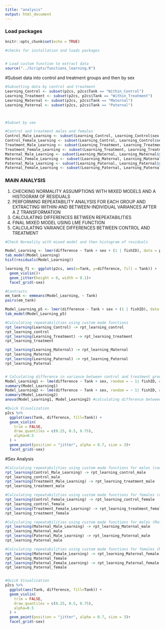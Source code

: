 ```yaml
---
title: "analysis"
output: html_document
---
```


### Load packages
```r
knitr::opts_chunk$set(echo = TRUE)

#checks for installation and loads packages
         

# Load custom function to extract data 
source("../Scripts/functions_learning.R")
```

#Subset data into control and treatment groups and then by sex
```r
#Subsetting data by control and treatment
Learning_Control <- subset(p2cs, p2cs$Tank == "Within_Control") 
Learning_Treatment <- subset(p2cs, p2cs$Tank == "Within_Treatment") 
Learning_Maternal <- subset(p2cs, p2cs$Tank == "Maternal") 
Learning_Paternal <- subset(p2cs, p2cs$Tank == "Paternal") 



#Subset by sex

#Control and treatment males and females 
Control_Male_Learning <- subset(Learning_Control, Learning_Control$sex == "male")
Control_Female_Learning <- subset(Learning_Control, Learning_Control$sex == "female")
Treatment_Male_Learning <- subset(Learning_Treatment, Learning_Treatment$sex == "male")
Treatment_Female_Learning <- subset(Learning_Treatment, Learning_Treatment$sex == "female")
Maternal_Male_Learning <- subset(Learning_Maternal, Learning_Maternal$sex == "male")
Maternal_Female_Learning <- subset(Learning_Maternal, Learning_Maternal$sex == "female")
Paternal_Male_Learning <- subset(Learning_Paternal, Learning_Paternal$sex == "male")
Paternal_Female_Learning <- subset(Learning_Paternal, Learning_Paternal$sex == "female")
```

### MAIN ANALYSIS 
1) CHECKING NORMALITY ASSUMPTIONS WITH MIXED MODELS AND A HISTOGRAM OF RESIDUALS
2) PERFORMING REPEATABILITY ANALYSIS FOR EACH GROUP AND EXTRACTING WITHIN-AND BETWEEN-INDIVIDUAL VARIANCES AFTER A Z TRANSFORMATION
3) CALCULATING DIFFERENCES BETWEEN REPEATABILITIES
4) FINAL MIXED MODEL USING LME FUNCTION
5) CALCULATING VARIANCE DIFFERENCES BETWEEN CONTROL AND TREATMENT

```r
#Check Normality with mixed model and then histogram of residuals

Model_Learning <- lmer(difference ~ Tank + sex + (1 | fishID), data = p2cs) 
tab_model(Model_Learning)
hist(residuals(Model_Learning)) 

learning_f1 <- ggplot(p2cs, aes(x=Tank, y=difference, fill = Tank)) + 
  geom_violin()+
  geom_jitter(height = 0, width = 0.1)+
  facet_grid(~sex)

#Contrasts 
em_tank <- emmeans(Model_Learning, ~ Tank) 
pairs(em_tank)

Model_Learning_p5 <- lmer(difference ~ Tank + sex + (1 | fishID), data = p5cs) 
tab_model(Model_Learning_p5)

#Calculating repeatabilities using custom made functions
rpt_learning(Learning_Control) -> rpt_learning_control
rpt_learning_control
rpt_learning(Learning_Treatment) -> rpt_learning_treatment
rpt_learning_treatment

rpt_learning(Learning_Maternal) -> rpt_learning_Maternal
rpt_learning_Maternal
rpt_learning(Learning_Paternal) -> rpt_learning_Paternal
rpt_learning_Paternal


# Calculating difference in variance between control and treatment groups
Model_Learning1 <- lme(difference ~ Tank + sex, random = ~ 1| fishID, data = p2cs, na.action=na.exclude) #mixed model without variance structure
summary(Model_Learning1)
Model_Learning2 <- lme(difference ~ Tank + sex, random = ~ 1| fishID, weights = varIdent(form=~1|Tank), data = p2cs, na.action=na.exclude) #mixed model with variance structure varIdent
summary(Model_Learning2)
anova(Model_Learning1, Model_Learning2) #calculating difference between two models to find difference in variance

#Quick Visualization
p2cs %>%
  ggplot(aes(Tank, difference, fill=Tank)) +
  geom_violin(
    trim = FALSE,
    draw_quantiles = c(0.25, 0.5, 0.75), 
    alpha=0.5
  ) + 
  geom_point(position = "jitter", alpha = 0.7, size = 3)+
  facet_grid(~sex)
```

#Sex Analysis

```r

#Calculating repeatabilities using custom made functions for males (control and treatment)
rpt_learning(Control_Male_Learning) -> rpt_learning_control_male
rpt_learning_control_male
rpt_learning(Treatment_Male_Learning) -> rpt_learning_treatment_male
rpt_learning_treatment_male

#Calculating repeatabilities using custom made functions for females (control and treatment)
rpt_learning(Control_Female_Learning) -> rpt_learning_control_female
rpt_learning_control_female
rpt_learning(Treatment_Female_Learning) -> rpt_learning_treatment_female
rpt_learning_treatment_female

#Calculating repeatabilities using custom made functions for males (Maternal and Paternal)
rpt_learning(Maternal_Male_Learning) -> rpt_learning_Maternal_male
rpt_learning_Maternal_male
rpt_learning(Paternal_Male_Learning) -> rpt_learning_Paternal_male
rpt_learning_Paternal_male

#Calculating repeatabilities using custom made functions for females (Maternal and Paternal)
rpt_learning(Maternal_Female_Learning) -> rpt_learning_Maternal_female
rpt_learning_Maternal_female
rpt_learning(Paternal_Female_Learning) -> rpt_learning_Paternal_female
rpt_learning_Paternal_female


#Quick Visualization
p2cs %>%
  ggplot(aes(Tank, difference, fill=Tank)) +
  geom_violin(
    trim = FALSE,
    draw_quantiles = c(0.25, 0.5, 0.75), 
    alpha=0.5
  ) + 
  geom_point(position = "jitter", alpha = 0.7, size = 3)+
  facet_grid(~sex)
```
